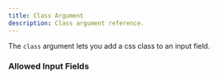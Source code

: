 ---
title: Class Argument
description: Class argument reference.
---


<InputFieldArgumentInfo type={InputFieldArgumentType.CLASS}></InputFieldArgumentInfo>

The `class` argument lets you add a css class to an input field.

### Allowed Input Fields

<InputFieldArgumentAllowedInputFields type={InputFieldArgumentType.CLASS}></InputFieldArgumentAllowedInputFields>